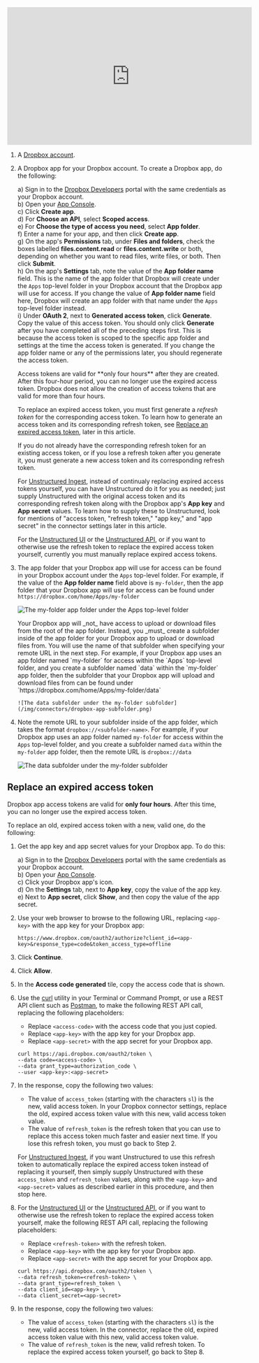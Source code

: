 <iframe
width="560"
height="315"
src="https://www.youtube.com/embed/Vku5uYa-2N4"
title="YouTube video player"
frameborder="0"
allow="accelerometer; autoplay; clipboard-write; encrypted-media; gyroscope; picture-in-picture"
allowfullscreen
></iframe>

1. A [Dropbox account](https://www.dropbox.com/try/teams).
2. A Dropbox app for your Dropbox account. To create a Dropbox app, do the following:

   a) Sign in to the [Dropbox Developers](https://www.dropbox.com/developers) portal with the same credentials as your Dropbox account.<br/>
   b) Open your [App Console](https://www.dropbox.com/developers/apps).<br/>
   c) Click **Create app**.<br/>
   d) For **Choose an API**, select **Scoped access**.<br/>
   e) For **Choose the type of access you need**, select **App folder**.<br/>
   f) Enter a name for your app, and then click **Create app**.<br/>
   g) On the app's **Permissions** tab, under **Files and folders**, check the boxes labelled **files.content.read** or **files.content.write** or both, 
      depending on whether you want to read files, write files, or both. Then click **Submit**.<br/>
   h) On the app's **Settings** tab, note the value of the **App folder name** field. This is the name of the app folder that Dropbox will create under the `Apps` top-level folder in your Dropbox 
      account that the Dropbox app will use for access. If you change the value of **App folder name** field here, Dropbox will create an app folder with that name under the `Apps` top-level folder instead.<br/>
   i) Under **OAuth 2**, next to **Generated access token**, click **Generate**. Copy the value of this access token. You should only click **Generate** after you have completed all of the preceding steps first. 
      This is because the access token is scoped to the specific app folder and settings at the time the access token is generated. If you change the app folder name or any of the permissions later, 
      you should regenerate the access token.<br/>

   <Warning>
      Access tokens are valid for **only four hours** after they are created. After this four-hour period, you can no longer use the expired access token. 
      Dropbox does not allow the creation of access tokens that are valid for more than four hours.

      To replace an expired access token, you must first generate a _refresh token_ for the corresponding access token. To learn how to generate an access token and its corresponding refresh token, 
      see [Replace an expired access token](#replace-an-expired-access-token), later in this article.

      If you do not already have the corresponding refresh token for an existing access token, or if you lose a refresh token after you generate it, 
      you must generate a new access token and its corresponding refresh token.

      For [Unstructured Ingest](/ingestion/overview), instead of continualy replacing expired access tokens yourself, you can have Unstructured do it for you as needed; just supply Unstructured 
      with the original access token and its corresponding refresh token along with the Dropbox app's **App key** and **App secret** values. 
      To learn how to supply these to Unstructured, look for mentions of "access token, "refresh token," "app key," and "app secret" in the connector settings later in this article.

      For the [Unstructured UI](/ui/overview) or the [Unstructured API](/api/overview), or if you want to otherwise use the refresh token to replace the expired access token yourself, currently you must manually replace expired access tokens.
   </Warning>

3. The app folder that your Dropbox app will use for access can be found in your Dropbox account under the `Apps` top-level folder. For example, if the value of the **App folder name** 
   field above is `my-folder`, then the app folder that your Dropbox app will use for access can be found under `https://dropbox.com/home/Apps/my-folder`

   ![The my-folder app folder under the Apps top-level folder](/img/connectors/dropbox-app-folder.png)

   <Warning>
       Your Dropbox app will _not_ have access to upload or download files from the root of the app folder. Instead, you _must_ create a subfolder inside of the app folder for your Dropbox 
       app to upload or download files from. You will use the name of that subfolder when specifying your remote URL in the next step. For example, if your Dropbox app uses an app folder named `my-folder` 
       for access within the `Apps` top-level folder, and you create a subfolder named `data` within the `my-folder` app folder, then the subfolder that your Dropbox app will upload and download files from 
       can be found under `https://dropbox.com/home/Apps/my-folder/data`

       ![The data subfolder under the my-folder subfolder](/img/connectors/dropbox-app-subfolder.png)
   </Warning>
   
4. Note the remote URL to your subfolder inside of the app folder, which takes the format `dropbox://<subfolder-name>`. For example, 
   if your Dropbox app uses an app folder named `my-folder` for access within the `Apps` top-level folder, and you create a subfolder named `data` within the `my-folder` app folder, then 
   the remote URL is `dropbox://data`

   ![The data subfolder under the my-folder subfolder](/img/connectors/dropbox-app-subfolder.png)

## Replace an expired access token

Dropbox app access tokens are valid for **only four hours**. After this time, you can no longer use the expired access token.

To replace an old, expired access token with a new, valid one, do the following:

1. Get the app key and app secret values for your Dropbox app. To do this:

   a) Sign in to the [Dropbox Developers](https://www.dropbox.com/developers) portal with the same credentials as your Dropbox account.<br/>
   b) Open your [App Console](https://www.dropbox.com/developers/apps).<br/>
   c) Click your Dropbox app's icon.<br/>
   d) On the **Settings** tab, next to **App key**, copy the value of the app key.<br/>
   e) Next to **App secret**, click **Show**, and then copy the value of the app secret.

2. Use your web browser to browse to the following URL, replacing `<app-key>` with the app key for your Dropbox app: 

   ```text
   https://www.dropbox.com/oauth2/authorize?client_id=<app-key>&response_type=code&token_access_type=offline
   ```

3. Click **Continue**.
4. Click **Allow**.
5. In the **Access code generated** tile, copy the access code that is shown.
6. Use the [curl](https://curl.se/) utility in your Terminal or Command Prompt, or use a REST API client such as 
   [Postman](https://www.postman.com/product/api-client/), to make the following REST API call, replacing the following placeholders:

   - Replace `<access-code>` with the access code that you just copied.
   - Replace `<app-key>` with the app key for your Dropbox app.
   - Replace `<app-secret>` with the app secret for your Dropbox app.

   ```text
   curl https://api.dropbox.com/oauth2/token \
   --data code=<access-code> \
   --data grant_type=authorization_code \
   --user <app-key>:<app-secret>
   ```

7. In the response, copy the following two values:

   - The value of `access_token` (starting with the characters `sl`) is the new, valid access token. In your Dropbox connector settings, replace the old, 
     expired access token value with this new, valid access token value.
   - The value of `refresh_token` is the refresh token that you can use to replace this access token much faster and easier next time. 
     If you lose this refresh token, you must go back to Step 2.

   For [Unstructured Ingest](/ingestion/overview), if you want Unstructured to use this refresh token to automatically replace the expired access token instead of replacing it yourself, then 
   simply supply Unstructured with these `access_token` and `refresh_token` values, along with the `<app-key>` and `<app-secret>` values 
   as described earlier in this procedure, and then stop here.

8. For the [Unstructured UI](/ui/overview) or the [Unstructured API](/api/overview), or if you want to otherwise use the refresh token to replace the expired access token yourself, make the following REST API call, replacing the following placeholders:

   - Replace `<refresh-token>` with the refresh token.
   - Replace `<app-key>` with the app key for your Dropbox app.
   - Replace `<app-secret>` with the app secret for your Dropbox app.

   ```text
   curl https://api.dropbox.com/oauth2/token \
   --data refresh_token=<refresh-token> \
   --data grant_type=refresh_token \
   --data client_id=<app-key> \
   --data client_secret=<app-secret>
   ```

9. In the response, copy the following two values:

   - The value of `access_token` (starting with the characters `sl`) is the new, valid access token. In the connector, replace the old, 
     expired access token value with this new, valid access token value.
   - The value of `refresh_token` is the new, valid refresh token. To replace the expired access token yourself, go back to Step 8.

   